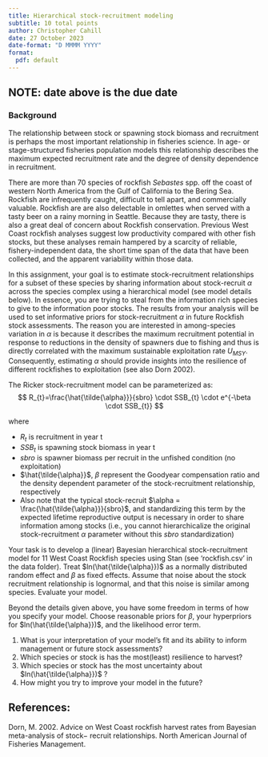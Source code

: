 ```yaml
---
title: Hierarchical stock-recruitment modeling
subtitle: 10 total points
author: Christopher Cahill
date: 27 October 2023
date-format: "D MMMM YYYY"
format: 
  pdf: default
---
```


## NOTE: date above is the due date

### Background
 
 The relationship between stock or spawning stock biomass and recruitment is perhaps the most important relationship in fisheries science.  In age- or stage-structured fisheries population models this relationship describes the maximum expected recruitment rate and the degree of density dependence in recruitment. 

 There are more than 70 species of rockfish *Sebastes* spp. off the coast of western North America from the Gulf of California to the Bering Sea.  Rockfish are infrequently caught, difficult to tell apart, and commercially valuable.  Rockfish are are also delectable in omlettes when served with a tasty beer on a rainy morning in Seattle.  Because they are tasty, there is also a great deal of concern about Rockfish conservation.  Previous West Coast rockfish analyses suggest low productivity compared with other fish stocks, but these analyses remain hampered by a scarcity of reliable, fishery-independent data, the short time span of the data that have been collected, and the apparent variability within those data.
 
 In this assignment, your goal is to estimate stock-recruitment relationships for a subset of these species by sharing information about stock-recruit $\alpha$ across the species complex using a hierarchical model (see model details below). In essence, you are trying to steal from the information rich species to give to the information poor stocks.  The results from your analysis will be used to set informative priors for stock-recruitment $\alpha$ in future Rockfish stock assessments.  The reason you are interested in among-species variation in $\alpha$ is because it describes the maximum recruitment potential in response to reductions in the density of spawners due to fishing and thus is directly correlated with the maximum sustainable exploitation rate $U_{MSY}$.  Consequently, estimating $\alpha$ should provide insights into the resilience of different rockfishes to exploitation (see also Dorn 2002).  

The Ricker stock-recruitment model can be parameterized as:  
$$
R_{t}=\frac{\hat{\tilde{\alpha}}}{sbro} \cdot SSB_{t} \cdot e^{-\beta \cdot SSB_{t}} 
$$

where 

  - $R_{t}$ is recruitment in year t
  - $SSB_{t}$ is spawning stock biomass in year t
  - $sbro$ is spawner biomass per recruit in the unfished condition (no exploitation)
  - $\hat{\tilde{\alpha}}$, $\beta$ represent the Goodyear compensation ratio and the density dependent parameter of the stock-recruitment relationship, respectively 
  - Also note that the typical stock-recruit $\alpha = \frac{\hat{\tilde{\alpha}}}{sbro}$, and standardizing this term by the expected lifetime reproductive output is necessary in order to share information among stocks (i.e., you cannot hierarchicalize the original stock-recruitment $\alpha$ parameter without this $sbro$ standardization)

Your task is to develop a (linear) Bayesian hierarchical stock-recruitment model for 11 West Coast Rockfish species using Stan (see 'rockfish.csv' in the data folder).  Treat $ln(\hat{\tilde{\alpha}})$ as a normally distributed random effect and $\beta$ as fixed effects. Assume that noise about the stock recruitment relationship is lognormal, and that this noise is similar among species.  Evaluate your model.  

Beyond the details given above, you have some freedom in terms of how you specify your model.  Choose reasonable priors for $\beta$, your hyperpriors for $ln(\hat{\tilde{\alpha}})$, and the likelihood error term.

1. What is your interpretation of your model's fit and its ability to inform management or future stock assessments?
2. Which species or stock is has the most(least) resilience to harvest? 
3. Which species or stock has the most uncertainty about $ln(\hat{\tilde{\alpha}})$ ? 
4. How might you try to improve your model in the future? 

## References:

Dorn, M. 2002.  Advice on West Coast rockfish harvest rates from Bayesian meta-analysis of stock− recruit relationships.  North American Journal of Fisheries Management.


